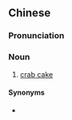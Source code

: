 {{also|蟹肉饼}}
==Chinese==
{{zh-forms|s=蟹肉饼|type=21}}

===Pronunciation===
{{zh-pron
|m=xièròubǐng
|c=haai5 juk6 beng2
|cat=n
}}

===Noun===
{{zh-noun}}

# [[crab cake]]

====Synonyms====
* {{zh-l|蟹餅}}